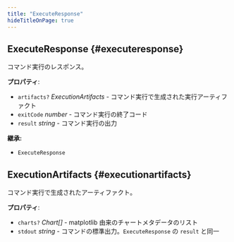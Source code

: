 ```yaml
---
title: "ExecuteResponse"
hideTitleOnPage: true
---
```


## ExecuteResponse \{#executeresponse\}

コマンド実行のレスポンス。

**プロパティ**:

* `artifacts?` *ExecutionArtifacts* - コマンド実行で生成された実行アーティファクト
* `exitCode` *number* - コマンド実行の終了コード
* `result` *string* - コマンド実行の出力

**継承:**

* `ExecuteResponse`

## ExecutionArtifacts \{#executionartifacts\}

コマンド実行で生成されたアーティファクト。

**プロパティ**:

* `charts?` *Chart[]* - matplotlib 由来のチャートメタデータのリスト
* `stdout` *string* - コマンドの標準出力。`ExecuteResponse` の `result` と同一
